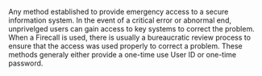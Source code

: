 {{stub}}
Any method established to provide emergency access to a secure information system.  In the event of a critical error or abnormal end, unprivelged users can gain access to key systems to correct the problem.  When a Firecall is used, there is usually a bureaucratic review process to ensure that the access was used properly to correct a problem.  These methods generaly either provide a one-time use User ID or one-time password.